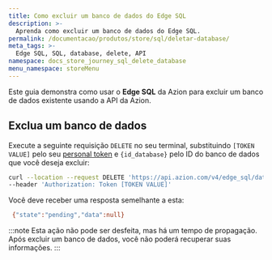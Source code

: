 ```yaml
---
title: Como excluir um banco de dados do Edge SQL
description: >-
  Aprenda como excluir um banco de dados do Edge SQL.
permalink: /documentacao/produtos/store/sql/deletar-database/
meta_tags: >-
  Edge SQL, SQL, database, delete, API
namespace: docs_store_journey_sql_delete_database
menu_namespace: storeMenu
---
```


Este guia demonstra como usar o **Edge SQL** da Azion para excluir um banco de dados existente usando a API da Azion.

## Exclua um banco de dados

Execute a seguinte requisição `DELETE` no seu terminal, substituindo `[TOKEN VALUE]` pelo seu [personal token](/pt-br/documentacao/produtos/guias/personal-tokens/) e `{id_database}` pelo ID do banco de dados que você deseja excluir:

```bash
curl --location --request DELETE 'https://api.azion.com/v4/edge_sql/databases/{id_database}' \
--header 'Authorization: Token [TOKEN VALUE]'
```

Você deve receber uma resposta semelhante a esta:

```bash
 {"state":"pending","data":null}
```

:::note
Esta ação não pode ser desfeita, mas há um tempo de propagação. Após excluir um banco de dados, você não poderá recuperar suas informações.
:::

